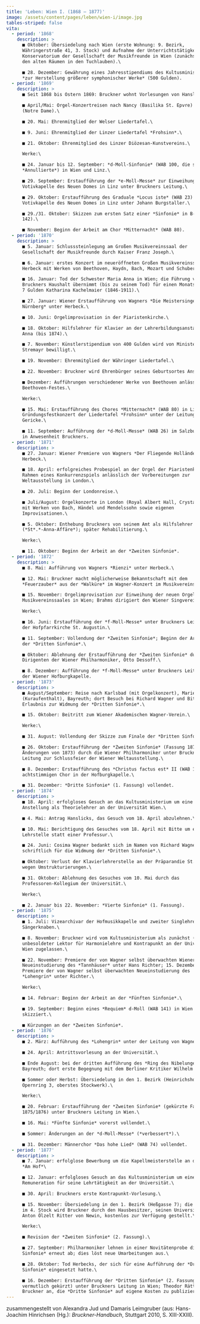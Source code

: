 ```yaml
---
title: 'Leben: Wien I. (1868 – 1877)'
image: /assets/content/pages/leben/wien-i/image.jpg
tables-striped: false
vita:
  - period: '1868'
    description: >
      ■ Oktober: Übersiedelung nach Wien (erste Wohnung: 9. Bezirk,
      Währingerstraße 41, 3. Stock) und Aufnahme der Unterrichtstätigkeit am
      Konservatorium der Gesellschaft der Musikfreunde in Wien (zunächst noch in
      den alten Räumen in den Tuchlauben).\

      ■ 28. Dezember: Gewährung eines Jahresstipendiums des Kultusministeriums
      *zur Herstellung größerer symphonischer Werke* (500 Gulden).
  - period: '1869'
    description: >
      ■ Seit 1868 bis Ostern 1869: Bruckner wohnt Vorlesungen von Hanslick bei.\

      ■ April/Mai: Orgel-Konzertreisen nach Nancy (Basilika St. Epvre) und Paris
      (Notre Dame).\

      ■ 20. Mai: Ehrenmitglied der Welser Liedertafel.\

      ■ 9. Juni: Ehrenmitglied der Linzer Liedertafel *Frohsinn*.\

      ■ 21. Oktober: Ehrenmitglied des Linzer Diözesan-Kunstvereins.\

      Werke:\

      ■ 24. Januar bis 12. September: *d-Moll-Sinfonie* (WAB 100, die spätere
      *Annullierte*) in Wien und Linz.\

      ■ 29. September: Erstaufführung der *e-Moll-Messe* zur Einweihung der
      Votivkapelle des Neuen Domes in Linz unter Bruckners Leitung.\

      ■ 29. Oktober: Erstaufführung des Graduale *Locus iste* (WAB 23) in der
      Votivkapelle des Neuen Domes in Linz unter Johann Burgstaller.\

      ■ 29./31. Oktober: Skizzen zum ersten Satz einer *Sinfonie* in B-Dur (WAB
      142).\

      ■ November: Beginn der Arbeit am Chor *Mitternacht* (WAB 80).
  - period: '1870'
    description: >
      ■ 5. Januar: Schlusssteinlegung am Großen Musikvereinssaal der
      Gesellschaft der Musikfreunde durch Kaiser Franz Joseph.\

      ■ 6. Januar: erstes Konzert im neueröffneten Großen Musikvereinssaal unter
      Herbeck mit Werken von Beethoven, Haydn, Bach, Mozart und Schubert.\

      ■ 16. Januar: Tod der Schwester Maria Anna in Wien; die Führung von
      Bruckners Haushalt übernimmt (bis zu seinem Tod) für einen Monatslohn von
      7 Gulden Katharina Kachelmaier (1846-1911).\

      ■ 27. Januar: Wiener Erstaufführung von Wagners *Die Meistersinger von
      Nürnberg* unter Herbeck.\

      ■ 10. Juni: Orgelimprovisation in der Piaristenkirche.\

      ■ 18. Oktober: Hilfslehrer für Klavier an der Lehrerbildungsanstalt St.
      Anna (bis 1874).\

      ■ 7. November: Künstlerstipendium von 400 Gulden wird von Minister
      Stremayr bewilligt.\

      ■ 19. November: Ehrenmitglied der Währinger Liedertafel.\

      ■ 22. November: Bruckner wird Ehrenbürger seines Geburtsortes Ansfelden.\

      ■ Dezember: Aufführungen verschiedener Werke von Beethoven anlässlich des
      Beethoven-Festes.\

      Werke:\

      ■ 15. Mai: Erstaufführung des Chores *Mitternacht* (WAB 80) in Linz beim
      Gründungsfestkonzert der Liedertafel *Frohsinn* unter der Leitung von W.
      Gericke.\

      ■ 11. September: Aufführung der *d-Moll-Messe* (WAB 26) im Salzburger Dom
      in Anwesenheit Bruckners.
  - period: '1871'
    description: >
      ■ 27. Januar: Wiener Premiere von Wagners *Der Fliegende Holländer* unter
      Herbeck.\

      ■ 18. April: erfolgreiches Probespiel an der Orgel der Piaristenkirche im
      Rahmen eines Konkurrenzspiels anlässlich der Vorbereitungen zur
      Weltausstellung in London.\

      ■ 20. Juli: Beginn der Londonreise.\

      ■ Juli/August: Orgelkonzerte in London (Royal Albert Hall, Crystal Palace)
      mit Werken von Bach, Händel und Mendelssohn sowie eigenen
      Improvisationen.\

      ■ 5. Oktober: Enthebung Bruckners von seinem Amt als Hilfslehrer
      (*St*.*-Anna-Affäre*); später Rehabilitierung.\

      Werke:\

      ■ 11. Oktober: Beginn der Arbeit an der *Zweiten Sinfonie*.
  - period: '1872'
    description: >
      ■ 8. Mai: Aufführung von Wagners *Rienzi* unter Herbeck.\

      ■ 12. Mai: Bruckner macht möglicherweise Bekanntschaft mit dem
      *Feuerzauber* aus der *Walküre* im Wagner-Konzert im Musikvereinssaal.\

      ■ 15. November: Orgelimprovisation zur Einweihung der neuen Orgel des
      Musikvereinssaales in Wien; Brahms dirigiert den Wiener Singverein.\

      Werke:\

      ■ 16. Juni: Erstaufführung der *f-Moll-Messe* unter Bruckners Leitung in
      der Hofpfarrkirche St. Augustin.\

      ■ 11. September: Vollendung der *Zweiten Sinfonie*; Beginn der Arbeit an
      der *Dritten Sinfonie*.\

      ■ Oktober: Ablehnung der Erstaufführung der *Zweiten Sinfonie* durch den
      Dirigenten der Wiener Philharmoniker, Otto Dessoff.\

      ■ 8. Dezember: Aufführung der *f-Moll-Messe* unter Bruckners Leitung in
      der Wiener Hofburgkapelle.
  - period: '1873'
    description: >
      ■ August/September: Reise nach Karlsbad (mit Orgelkonzert), Marienbad
      (Kuraufenthalt), Bayreuth; dort Besuch bei Richard Wagner und Bitte um
      Erlaubnis zur Widmung der *Dritten Sinfonie*.\

      ■ 15. Oktober: Beitritt zum Wiener Akademischen Wagner-Verein.\

      Werke:\

      ■ 31. August: Vollendung der Skizze zum Finale der *Dritten Sinfonie*.\

      ■ 26. Oktober: Erstaufführung der *Zweiten Sinfonie* (Fassung 1872, mit
      Änderungen von 1873) durch die Wiener Philharmoniker unter Bruckners
      Leitung zur Schlussfeier der Wiener Weltausstellung.\

      ■ 8. Dezember: Erstaufführung des *Christus factus est* II (WAB 10) für
      achtstimmigen Chor in der Hofburgkapelle.\

      ■ 31. Dezember: *Dritte Sinfonie* (1. Fassung) vollendet.
  - period: '1874'
    description: >
      ■ 18. April: erfolgloses Gesuch an das Kultusministerium um eine feste
      Anstellung als Theorielehrer an der Universität Wien.\

      ■ 4. Mai: Antrag Hanslicks, das Gesuch vom 18. April abzulehnen.\

      ■ 10. Mai: Berichtigung des Gesuches vom 18. April mit Bitte um eine
      Lehrstelle statt einer Professur.\

      ■ 24. Juni: Cosima Wagner bedankt sich im Namen von Richard Wagner
      schriftlich für die Widmung der *Dritten Sinfonie*.\

      ■ Oktober: Verlust der Klavierlehrerstelle an der Präparandie St. Anna
      wegen Umstrukturierungen.\

      ■ 31. Oktober: Ablehnung des Gesuches vom 10. Mai durch das
      Professoren-Kollegium der Universität.\

      Werke:\

      ■ 2. Januar bis 22. November: *Vierte Sinfonie* (1. Fassung).
  - period: '1875'
    description: >
      ■ 1. Juli: Vizearchivar der Hofmusikkapelle und zweiter Singlehrer der
      Sängerknaben.\

      ■ 8. November: Bruckner wird vom Kultusministerium als zunächst (bis 1880)
      unbesoldeter Lektor für Harmonielehre und Kontrapunkt an der Universität
      Wien zugelassen.\

      ■ 22. November: Premiere der von Wagner selbst überwachten Wiener
      Neueinstudierung des *Tannhäuser* unter Hans Richter; 15. Dezember:
      Premiere der von Wagner selbst überwachten Neueinstudierung des
      *Lohengrin* unter Richter.\

      Werke:\

      ■ 14. Februar: Beginn der Arbeit an der *Fünften Sinfonie*.\

      ■ 19. September: Beginn eines *Requiem* d-Moll (WAB 141) in Wien
      skizziert.\

      ■ Kürzungen an der *Zweiten Sinfonie*.
  - period: '1876'
    description: >
      ■ 2. März: Aufführung des *Lohengrin* unter der Leitung von Wagner.\

      ■ 24. April: Antrittsvorlesung an der Universität.\

      ■ Ende August: bei der dritten Aufführung des *Ring des Nibelungen* in
      Bayreuth; dort erste Begegnung mit dem Berliner Kritiker Wilhelm Tappert.\

      ■ Sommer oder Herbst: Übersiedelung in den 1. Bezirk (Heinrichshof am
      Opernring 3, oberstes Stockwerk).\

      Werke:\

      ■ 20. Februar: Erstaufführung der *Zweiten Sinfonie* (gekürzte Fassung von
      1875/1876) unter Bruckners Leitung in Wien.\

      ■ 16. Mai: *Fünfte Sinfonie* vorerst vollendet.\

      ■ Sommer: Änderungen an der *d-Moll-Messe* (*verbessert*).\

      ■ 31. Dezember: Männerchor *Das hohe Lied* (WAB 74) vollendet.
  - period: '1877'
    description: >
      ■ 7. Januar: erfolglose Bewerbung um die Kapellmeisterstelle an der Kirche
      *Am Hof*\

      ■ 12. Januar: erfolgloses Gesuch an das Kultusministerium um eine feste
      Remuneration für seine Lehrtätigkeit an der Universität.\

      ■ 30. April: Bruckners erste Kontrapunkt-Vorlesung.\

      ■ 15. November: Übersiedelung in den 1. Bezirk (Heßgasse 7); die Wohnung
      im 4. Stock wird Bruckner durch den Hausbesitzer, seinen Universitätshörer
      Anton Ölzelt Ritter von Newin, kostenlos zur Verfügung gestellt.\

      Werke:\

      ■ Revision der *Zweiten Sinfonie* (2. Fassung).\

      ■ 27. September: Philharmoniker lehnen in einer Novitätenprobe die *Dritte
      Sinfonie* erneut ab; dies löst neue Umarbeitungen aus.\

      ■ 28. Oktober: Tod Herbecks, der sich für eine Aufführung der *Dritten
      Sinfonie* eingesetzt hatte.\

      ■ 16. Dezember: Erstaufführung der *Dritten Sinfonie* (2. Fassung,
      vermutlich gekürzt) unter Bruckners Leitung in Wien; Theodor Rättig bietet
      Bruckner an, die *Dritte Sinfonie* auf eigene Kosten zu publizieren.
---
```

zusammengestellt von Alexandra Jud und Damaris Leimgruber (aus: Hans-Joachim Hinrichsen (Hg.): *Bruckner-Handbuch*, Stuttgart 2010, S. XIII-XXIII).



